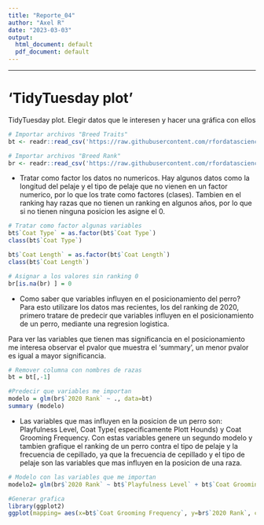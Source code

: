 ```yaml
---
title: "Reporte_04"
author: "Axel R"
date: "2023-03-03"
output:
  html_document: default
  pdf_document: default
---
```




------------------------------------------------

# 'TidyTuesday plot'
TidyTuesday plot. Elegir datos que le interesen y hacer una gráfica con ellos
```r

# Importar archivos "Breed Traits"
bt <- readr::read_csv('https://raw.githubusercontent.com/rfordatascience/tidytuesday/master/data/2022/2022-02-01/breed_traits.csv')

# Importar archivos "Breed Rank"
br <- readr::read_csv('https://raw.githubusercontent.com/rfordatascience/tidytuesday/master/data/2022/2022-02-01/breed_rank.csv')
```

- Tratar como factor los datos no numericos. Hay algunos datos como la longitud del pelaje y el tipo de pelaje que no vienen en un factor numerico, por lo que los trate como factores (clases). Tambien en el ranking hay razas que no tienen un ranking en algunos años, por lo que si no tienen ninguna posicion les asigne el 0.

```r

# Tratar como factor algunas variables
bt$`Coat Type` = as.factor(bt$`Coat Type`)
class(bt$`Coat Type`)

bt$`Coat Length` = as.factor(bt$`Coat Length`)
class(bt$`Coat Length`)

# Asignar a los valores sin ranking 0
br[is.na(br) ] = 0
```


- Como saber que variables influyen en el posicionamiento del perro? Para esto utilizare los datos mas recientes, los del ranking de 2020, primero tratare de predecir que variables influyen en el posicionamiento de un perro, mediante una regresion logistica. 

Para ver las variables que tienen mas significancia en el posicionamiento me interesa observar el pvalor que muestra el 'summary', un menor pvalor es igual a mayor significancia.

```r
# Remover columna con nombres de razas
bt = bt[,-1]

#Predecir que variables me importan
modelo = glm(br$`2020 Rank` ~ ., data=bt)
summary (modelo)
```

- Las variables que mas influyen en la posicion de un perro son: Playfulness Level, Coat Type( especificamente Plott Hounds) y Coat Grooming Frequency. Con estas variables genere un segundo modelo y tambien grafique el ranking de un perro contra el tipo de pelaje y la frecuencia de cepillado, ya que la frecuencia de cepillado y el tipo de pelaje son las variables que mas influyen en la posicion de una raza.


```r

# Modelo con las variables que me importan
modelo2= glm(br$`2020 Rank` ~ bt$`Playfulness Level` + bt$`Coat Grooming Frequency` + bt$`Coat Type`)

#Generar grafica
library(ggplot2)
ggplot(mapping= aes(x=bt$`Coat Grooming Frequency`, y=br$`2020 Rank`, colour= bt$`Coat Type`))+ geom_point() + labs (y= "Ranking 2020", x = "Frecuencia de cepillado") + labs(color = "Tipo de pelo")


```

